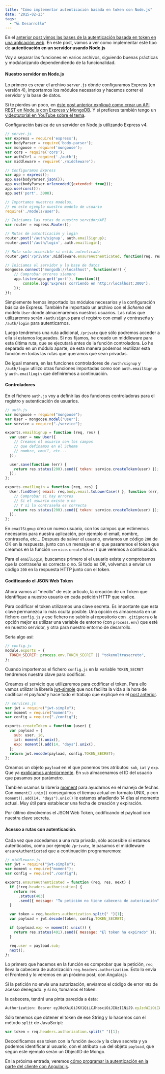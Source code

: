 ```yaml
---
title: "Cómo implementar autenticación basada en token con Node.js"
date: "2015-02-23"
tags:
  - "💻 Desarrollo"
---
```


En el [anterior post vimos las bases de la autenticación basada en token en una aplicación web](/que-es-la-autenticacion-con-token/). En este post, vamos a ver como implementar este tipo de **autenticación en un servidor usando Node.js**

Voy a separar las funciones en varios archivos, siguiendo buenas prácticas y modularizando dependendiendo de la funcionalidad.

#### Nuestro servidor en Node.js

Lo primero es crear el archivo `server.js` dónde configuramos Express (en versión 4), importamos los módulos necesarios y hacemos correr el servidor y la base de datos.

Si te pierdes un poco, en [éste post anterior expliqué como crear un API REST en Node.js con Express y MongoDB](/como-crear-una-api-rest-usando-node-js/). Y si prefieres también tengo un [videotutorial en YouTube sobre el tema](https://www.youtube.com/watch?v=SKoK6braZlk&list=PLUdlARNXMVkl9MJl4r90Z1j1nmAfWEPV3).

Configuración básica de un servidor en Node.js utilizando Express v4.

```js
// server.js
var express = require('express');
var bodyParser = require('body-parser');
var mongoose = require('mongoose');
var cors = require('cors');
var authCtrl = require('./auth');
var middleware = require('./middleware');

// Configuramos Express
var app = express();
app.use(bodyParser.json());
app.use(bodyParser.urlencoded({extended: true}));
app.use(cors());
app.set('port', 3000);

// Importamos nuestros modelos,
// en este ejemplo nuestro modelo de usuario
require('./models/user');

// Iniciamos las rutas de nuestro servidor/API
var router = express.Router();

// Rutas de autenticación y login
router.post('/auth/signup', auth.emailSignup);
router.post('/auth/login', auth.emailLogin);

// Ruta solo accesible si estás autenticado
router.get('/private',middleware.ensureAuthenticated, function(req, res) {...} );

// Iniciamos el servidor y la base de datos
mongoose.connect('mongodb://localhost', function(err) {
	// Comprobar errores siempre
    app.listen(app.get('port'), function(){
    	console.log('Express corriendo en http://localhost:3000');
    });
});

```

Simplemente hemos importado los módulos necesarios y la configuración básica de Express. También he importado un archivo con el _Schema_ del modelo `User` donde almacenaremos nuestros usuarios. Las rutas que utilizaremos serán `/auth/signup` para el registro con email y contraseña y `/auth/login` para autenticarnos.

Luego tendremos una ruta adicional, `/private` que sólo podremos acceder a ella si estamos logueados. Si nos fijamos, he creado un middleware para esta última ruta, que se ejecutará antes de la función controladora. Lo he separado en un módulo aparte, de esta manera podemos reutilizar esta función en todas las rutas que queramos que sean privadas.

De igual manera, en las funciones controladores de `/auth/signup` y `/auth/login` utilizo otras funciones importadas como son `auth.emailSignup` y `auth.emailLogin` que definiremos a continuación.

#### Controladores

En el fichero `auth.js` voy a definir las dos funciones controladoras para el registro y autenticación de usuarios.

```js
// auth.js
var mongoose = require("mongoose");
var User = mongoose.model("User");
var service = require("./service");

exports.emailSignup = function (req, res) {
  var user = new User({
    // Creamos el usuario con los campos
    // que definamos en el Schema
    // nombre, email, etc...
  });

  user.save(function (err) {
    return res.status(200).send({ token: service.createToken(user) });
  });
};

exports.emailLogin = function (req, res) {
  User.findOne({ email: req.body.email.toLowerCase() }, function (err, user) {
    // Comprobar si hay errores
    // Si el usuario existe o no
    // Y si la contraseña es correcta
    return res.status(200).send({ token: service.createToken(user) });
  });
};
```

En `emailSignup` creo un nuevo usuario, con los campos que estimemos necesarios para nuestra aplicación, por ejemplo el email, nombre, contraseña, etc... Despues de salvar el usuario, enviamos un código `200` de OK en la respuesta, junto con un mensaje en el que pasaremos el token que creamos en la función `service.createToken()` que veremos a continuación.

Para el `emailLogin`, buscamos primero si el usuario existe y comprobamos que la contraseña es correcta o no. Si todo es OK, volvemos a enviar un código `200` en la respuesta HTTP junto con el token.

#### Codificando el JSON Web Token

Ahora vamos al "meollo" de este artículo, la creación de un Token que identifique a nuestro usuario en cada petición HTTP que realice.

Para codificar el token utilizamos una clave secreta. Es importante que esta clave permanezca lo más oculta posible. Una opción es almacenarla en un fichero `config.js` y ese fichero no subirlo al repositorio con `.gitignore` o la opción mejor es utilizar una variable de entorno (con `process.env`) que esté en nuestro servidor, y otra para nuestro entorno de desarrollo.

Sería algo así:

```js
// config.js
module.exports = {
  TOKEN_SECRET: process.env.TOKEN_SECRET || "tokenultrasecreto",
};
```

Cuando importemos el fichero `config.js` en la variable `TOKEN_SECRET` tendremos nuestra clave para codificar.

Creamos el servicio que utilizaremos para codificar el token. Para ello vamos utilizar la librería [jwt-simple](https://www.npmjs.com/package/jwt-simple) que nos facilita la vida a la hora de codificar el _payload_ y hace todo el trabajo que expliqué en el [post anterior](/que-es-la-autenticacion-con-token/).

```js
// services.js
var jwt = require("jwt-simple");
var moment = require("moment");
var config = require("./config");

exports.createToken = function (user) {
  var payload = {
    sub: user._id,
    iat: moment().unix(),
    exp: moment().add(14, "days").unix(),
  };
  return jwt.encode(payload, config.TOKEN_SECRET);
};
```

Creamos un objeto `payload` en el que ponemos tres atributos: `sub`, `iat` y `exp`. Que ya [explicamos anteriormente](/que-es-la-autenticacion-con-token/). En `sub` almacenamos el ID del usuario que pasamos por parámetro.

También usamos la librería [moment](http://momentjs.com) para ayudarnos en el manejo de fechas. Con `moment().unix()` conseguimos el tiempo actual en formato UNIX, y con `moment().add(14, "days").unix()` le estamos añadiendo 14 días al momento actual. Muy útil para establecer una fecha de creación y expiración.

Por úlitmo devolvemos el JSON Web Token, codificando el payload con nuestra clave secreta.

#### Acesso a rutas con autenticación.

Cada vez que accedamos a una ruta privada, sólo accesible si estamos autenticados, como por ejemplo `/private`, le pasamos el middleware `ensureAuthenticated` que a continuación programaremos:

```js
// middleware.js
var jwt = require("jwt-simple");
var moment = require("moment");
var config = require("./config");

exports.ensureAuthenticated = function (req, res, next) {
  if (!req.headers.authorization) {
    return res
      .status(403)
      .send({ message: "Tu petición no tiene cabecera de autorización" });
  }

  var token = req.headers.authorization.split(" ")[1];
  var payload = jwt.decode(token, config.TOKEN_SECRET);

  if (payload.exp <= moment().unix()) {
    return res.status(401).send({ message: "El token ha expirado" });
  }

  req.user = payload.sub;
  next();
};
```

Lo primero que hacemos en la función es comprobar que la petición, `req` lleva la cabecera de autorización `req.headers.authorization`. Ésto lo envía el Frontend y lo veremos en un próximo post, con Angular.js

Si la petición no envía una autorización, envíamos el código de error `403` de acesso denegado. y si no, tomamos el token.

la cabecera, tendrá una pinta parecida a ésta:

```js
Authorization: Bearer eyJ0eXAiOiJKV1QiLCJhbsciOiJIUzI1NiJ9.eyJzdWIiOiIWeRtU2ZWMyYjUyNjgxNzE2YmXiNzAxMzIiLCJpYXQiOjE0Mj10MjA0OTEsImV4cCI6MTQy67YzMDA5MX0.IH7ek7Rp_WQJvXeOd8zrBIpeFi4W6kUi_6htmaxv7Ow
```

Sólo tenemos que obtener el token de ese String y lo hacemos con el método `split` de JavaScript:

```js
var token = req.headers.authorization.split(" ")[1];
```

Decodificamos ese token con la función `decode` y la clave secreta y ya podemos identificar al usuario, con el atributo `sub` del objeto `payload`, que según este ejemplo serán un ObjectID de Mongo.

En la próxima entrada, veremos [cómo programar la autenticación en la parte del cliente con Angular.js](/autenticacion-con-token-en-angularjs/).
